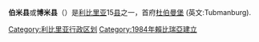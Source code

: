 {{noteTA
|G1=地名
|1=zh:利比里亚;zh-hans:利比里亚;zh-hk:利比里亞;zh-tw:賴比瑞亞;
|d1=大陆：利比里亚；台灣：賴比瑞亞；香港：利比里亞；
|2=zh:塞拉利昂;zh-hans:塞拉利昂;zh-hk:塞拉利昂;zh-tw:獅子山;
|d2=大陆：塞拉利昂；台灣：獅子山；香港：塞拉利昂；
|3=zh:科特迪瓦;zh-hans:科特迪瓦;zh-hk:科特迪瓦;zh-tw:象牙海岸;
|d3=大陆：科特迪瓦；台灣：象牙海岸；香港：科特迪瓦；
}}
{{Infobox Settlement
|name= 伯米縣
|settlement_type= [[賴比瑞亞縣級行政區|賴比瑞亞縣級行政區]]
|nickname= 
|image_skyline=
|image_size= 
|image_caption=
|image_flag= Flag of Bomi County.svg
|image_map= Bomi in Liberia.svg
|map_caption= 伯米縣位置圖
|coordinates_region= LR
|subdivision_type= 國家
|subdivision_name= {{flag|Liberia}}
|subdivision_type1= 首府
|subdivision_name1= [[杜伯曼堡|杜伯曼堡]]
|subdivision_type2= 分區
|subdivision_name2= [[Dewoin_District|Dewoin District]]<br />[[Klay_District|Klay District]]<br />[[Mecca_District|Mecca District]]<br />[[Senjeh_District|Senjeh District]]
|leader_title= 縣長
|leader_name= Haja Washington
|established_title= 建立
|established_date= 1984年
|area_total_km2= 1942
|population_as_of= 2008年
|population_note= 
|population_total= 84119
|population_density_km2= 42.2
|timezone= GMT
|utc_offset= +0
|latd=6|latm=40 |lats=|latNS=N
|longd=10|longm=15 |longs=|longEW=W  
|footnotes= 
}}
'''伯米县'''或'''博米县'''（{{lang-en|Bomi County}}）是[[利比里亚|利比里亚]]15[[县|县]]之一，首府[[杜伯曼堡|杜伯曼堡]] (英文:Tubmanburg).

{{Counties of Liberia}}

{{DEFAULTSORT:Bomi County}}
[[Category:利比里亚行政区划|Category:利比里亚行政区划]]
[[Category:1984年賴比瑞亞建立|Category:1984年賴比瑞亞建立]]

{{Liberia-geo-stub}}